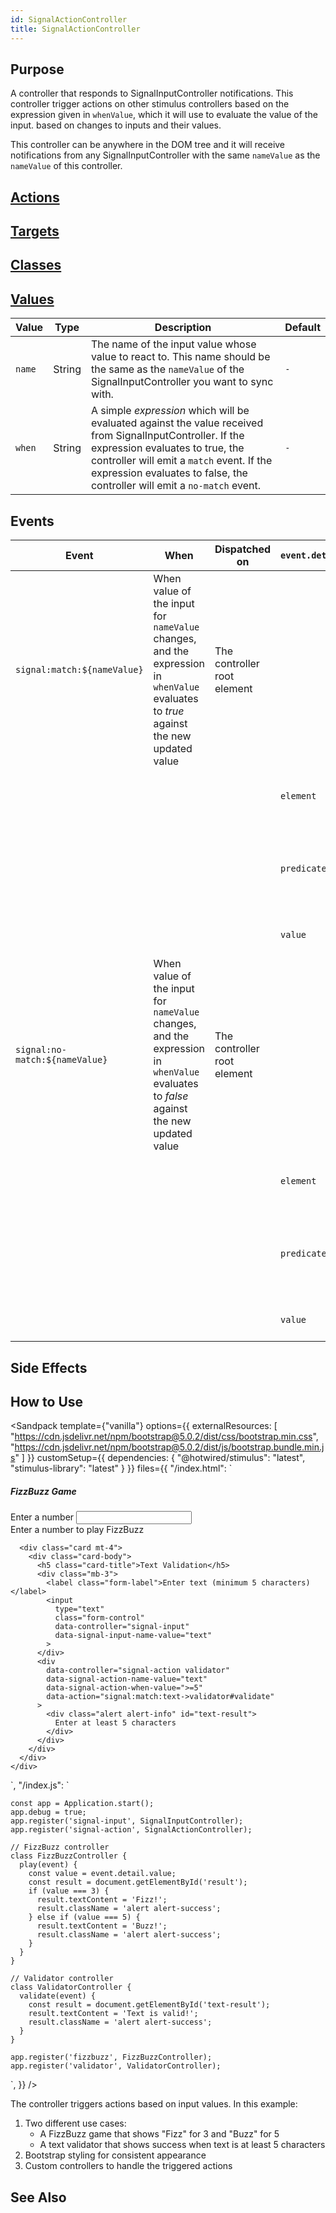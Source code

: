 ```yaml
---
id: SignalActionController
title: SignalActionController
---
```




## Purpose

A controller that responds to SignalInputController notifications. This controller trigger actions on other stimulus controllers
based on the expression given in `whenValue`, which it will use to evaluate the value of the input.
based on changes to inputs and their values.

This controller can be anywhere in the DOM tree and it will receive notifications from any SignalInputController with
the same `nameValue` as the `nameValue` of this controller.

## [Actions](https://stimulus.hotwire.dev/reference/actions)
<NoActions/>

## [Targets](https://stimulus.hotwire.dev/reference/targets)
<NoTargets/>

## [Classes](https://stimulus.hotwire.dev/reference/classes)
<NoClasses/>

## [Values](https://stimulus.hotwire.dev/reference/values)

| Value  | Type   | Description                                                                                                                                                                                                                                                            | Default |
|--------|--------|------------------------------------------------------------------------------------------------------------------------------------------------------------------------------------------------------------------------------------------------------------------------|---------|
| `name` | String | The name of the input value whose value to react to. This name should be the same as the `nameValue` of the SignalInputController you want to sync with.                                                                                                               | `-`     |
| `when` | String | A simple _expression_ which will be evaluated against the value received from SignalInputController. If the expression evaluates to true, the controller will emit a `match` event. If the expression evaluates to false, the controller will emit a `no-match` event. | `-`     |

<Expressions/>


## Events

| Event                          | When                                                                                                                                  | Dispatched on               | `event.detail` |                                                               |
|--------------------------------|---------------------------------------------------------------------------------------------------------------------------------------|-----------------------------|----------------|---------------------------------------------------------------|
| `signal:match:${nameValue}`    | When value of the input for `nameValue` changes, and the expression in `whenValue` evaluates to _true_ against the new updated value  | The controller root element |                |                                                               |
|                                |                                                                                                                                       |                             | `element`      | the controller root element                                   |
|                                |                                                                                                                                       |                             | `predicate`    | the expression the controller used to try and match the value |
|                                |                                                                                                                                       |                             | `value`        | the value that was received                                   |
| `signal:no-match:${nameValue}` | When value of the input for `nameValue` changes, and the expression in `whenValue` evaluates to _false_ against the new updated value | The controller root element |                |                                                               |
|                                |                                                                                                                                       |                             | `element`      | the controller root element                                   |
|                                |                                                                                                                                       |                             | `predicate`    | the expression the controller used to try and match the value |
|                                |                                                                                                                                       |                             | `value`        | the value that was received                                   |


## Side Effects
<NoSideEffects/>

## How to Use

<Sandpack
  template={"vanilla"}
  options={{
    externalResources: [
      "https://cdn.jsdelivr.net/npm/bootstrap@5.0.2/dist/css/bootstrap.min.css",
      "https://cdn.jsdelivr.net/npm/bootstrap@5.0.2/dist/js/bootstrap.bundle.min.js"
    ]
  }}
  customSetup={{
    dependencies: {
      "@hotwired/stimulus": "latest",
      "stimulus-library": "latest"
    }
  }}
  files={{
    "/index.html": `<div class="container mt-5">
  <div class="row">
    <div class="col-md-6 mx-auto">
      <div class="card">
        <div class="card-body">
          <h5 class="card-title">FizzBuzz Game</h5>
          <div class="mb-3">
            <label class="form-label">Enter a number</label>
            <input
              type="number"
              class="form-control"
              data-controller="signal-input"
              data-signal-input-name-value="number"
            >
          </div>
          <div
            data-controller="signal-action fizzbuzz"
            data-signal-action-name-value="number"
            data-signal-action-when-value="=3 || =5"
            data-action="signal:match:number->fizzbuzz#play"
          >
            <div class="alert alert-info" id="result">
              Enter a number to play FizzBuzz
            </div>
          </div>
        </div>
      </div>

      <div class="card mt-4">
        <div class="card-body">
          <h5 class="card-title">Text Validation</h5>
          <div class="mb-3">
            <label class="form-label">Enter text (minimum 5 characters)</label>
            <input
              type="text"
              class="form-control"
              data-controller="signal-input"
              data-signal-input-name-value="text"
            >
          </div>
          <div
            data-controller="signal-action validator"
            data-signal-action-name-value="text"
            data-signal-action-when-value=">=5"
            data-action="signal:match:text->validator#validate"
          >
            <div class="alert alert-info" id="text-result">
              Enter at least 5 characters
            </div>
          </div>
        </div>
      </div>
    </div>
  </div>
</div>`,
    "/index.js": `
    
    const app = Application.start();
    app.debug = true;
    app.register('signal-input', SignalInputController);
    app.register('signal-action', SignalActionController);

    // FizzBuzz controller
    class FizzBuzzController {
      play(event) {
        const value = event.detail.value;
        const result = document.getElementById('result');
        if (value === 3) {
          result.textContent = 'Fizz!';
          result.className = 'alert alert-success';
        } else if (value === 5) {
          result.textContent = 'Buzz!';
          result.className = 'alert alert-success';
        }
      }
    }

    // Validator controller
    class ValidatorController {
      validate(event) {
        const result = document.getElementById('text-result');
        result.textContent = 'Text is valid!';
        result.className = 'alert alert-success';
      }
    }

    app.register('fizzbuzz', FizzBuzzController);
    app.register('validator', ValidatorController);
`,
  }}
/>

The controller triggers actions based on input values. In this example:

1. Two different use cases:
   - A FizzBuzz game that shows "Fizz" for 3 and "Buzz" for 5
   - A text validator that shows success when text is at least 5 characters
2. Bootstrap styling for consistent appearance
3. Custom controllers to handle the triggered actions

## See Also
